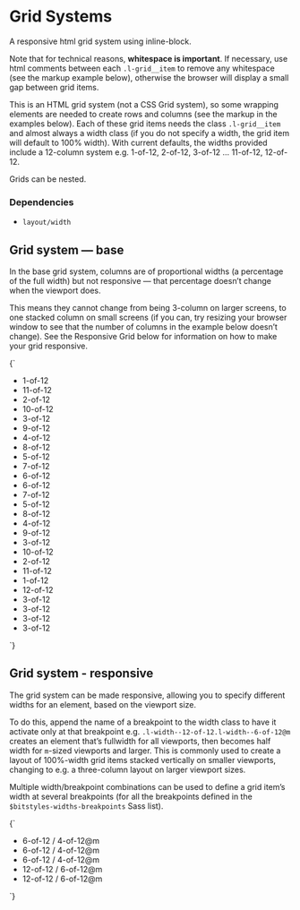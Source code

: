 
<Meta title="Layout/Grid" />

# Grid Systems

A responsive html grid system using inline-block.

Note that for technical reasons, **whitespace is important**. If necessary, use html comments between each `.l-grid__item` to remove any whitespace (see the markup example below), otherwise the browser will display a small gap between grid items.

This is an HTML grid system (not a CSS Grid system), so some wrapping elements are needed to create rows and columns (see the markup in the examples below). Each of these grid items needs the class `.l-grid__item` and almost always a width class (if you do not specify a width, the grid item will default to 100% width). With current defaults, the widths provided include a 12-column system e.g. 1-of-12, 2-of-12, 3-of-12 … 11-of-12, 12-of-12.

Grids can be nested.

### Dependencies

- `layout/width`

## Grid system — base

In the base grid system, columns are of proportional widths (a percentage of the full width) but not responsive — that percentage doesn’t change when the viewport does.

This means they cannot change from being 3-column on larger screens, to one  stacked column on small screens (if you can, try resizing your browser window to see that the number of columns in the example below doesn’t change). See the Responsive Grid below for information on how to make your grid responsive.

<Canvas>
  <Story name="Grid">
    {`
      <ul class="l-grid">
        <li class="l-grid__item l-width--1-of-12">
          <div class="u-bg--brand-2">1-of-12</div>
        </li><!--
        --><li class="l-grid__item l-width--11-of-12">
          <div>11-of-12</div>
        </li><!--
        --><li class="l-grid__item l-width--2-of-12">
          <div class="u-bg--brand-2">2-of-12</div>
        </li><!--
        --><li class="l-grid__item l-width--10-of-12">
          <div>10-of-12</div>
        </li><!--
        --><li class="l-grid__item l-width--3-of-12">
          <div class="u-bg--brand-2">3-of-12</div>
        </li><!--
        --><li class="l-grid__item l-width--9-of-12">
          <div>9-of-12</div>
        </li><!--
        --><li class="l-grid__item l-width--4-of-12">
          <div class="u-bg--brand-2">4-of-12</div>
        </li><!--
        --><li class="l-grid__item l-width--8-of-12">
          <div>8-of-12</div>
        </li><!--
        --><li class="l-grid__item l-width--5-of-12">
          <div class="u-bg--brand-2">5-of-12</div>
        </li><!--
        --><li class="l-grid__item l-width--7-of-12">
          <div>7-of-12</div>
        </li><!--
        --><li class="l-grid__item l-width--6-of-12">
          <div class="u-bg--brand-2">6-of-12</div>
        </li><!--
        --><li class="l-grid__item l-width--6-of-12">
          <div>6-of-12</div>
        </li><!--
        --><li class="l-grid__item l-width--7-of-12">
          <div class="u-bg--brand-2">7-of-12</div>
        </li><!--
        --><li class="l-grid__item l-width--5-of-12">
          <div>5-of-12</div>
        </li><!--
        --><li class="l-grid__item l-width--8-of-12">
          <div class="u-bg--brand-2">8-of-12</div>
        </li><!--
        --><li class="l-grid__item l-width--4-of-12">
          <div>4-of-12</div>
        </li><!--
        --><li class="l-grid__item l-width--9-of-12">
          <div class="u-bg--brand-2">9-of-12</div>
        </li><!--
        --><li class="l-grid__item l-width--3-of-12">
          <div>3-of-12</div>
        </li><!--
        --><li class="l-grid__item l-width--10-of-12">
          <div class="u-bg--brand-2">10-of-12</div>
        </li><!--
        --><li class="l-grid__item l-width--2-of-12">
          <div>2-of-12</div>
        </li><!--
        --><li class="l-grid__item l-width--11-of-12">
          <div class="u-bg--brand-2">11-of-12</div>
        </li><!--
        --><li class="l-grid__item l-width--1-of-12">
          <div>1-of-12</div>
        </li><!--
        --><li class="l-grid__item l-width--12-of-12">
          <div class="u-bg--brand-2">12-of-12</div>
        </li><!--
        --><li class="l-grid__item l-width--3-of-12">
          <div class="u-bg--brand-2">3-of-12</div>
        </li><!--
        --><li class="l-grid__item l-width--3-of-12">
          <div>3-of-12</div>
        </li><!--
        --><li class="l-grid__item l-width--3-of-12">
          <div class="u-bg--brand-2">3-of-12</div>
        </li><!--
        --><li class="l-grid__item l-width--3-of-12">
          <div>3-of-12</div>
        </li>
      </ul>
    `}
  </Story>
</Canvas>

## Grid system - responsive

The grid system can be made responsive, allowing you to specify different widths for an element, based on the viewport size.

To do this, append the name of a breakpoint to the width class to have it activate only at that breakpoint e.g. `.l-width--12-of-12.l-width--6-of-12@m` creates an element that’s fullwidth for all viewports, then becomes half width for `m`-sized viewports and larger. This is commonly used to create a layout of 100%-width grid items stacked vertically on smaller viewports, changing to e.g. a three-column layout on larger viewport sizes.

Multiple width/breakpoint combinations can be used to define a grid item’s width at several breakpoints (for all the breakpoints defined in the `$bitstyles-widths-breakpoints` Sass list).

<Canvas>
  <Story name="Responsive grid">
    {`
      <ul class="l-grid">
        <li class="l-grid__item l-width--6-of-12 l-width--4-of-12@m">
          <div class="u-bg--brand-2">6-of-12 / 4-of-12@m</div>
        </li><!--
        --><li class="l-grid__item l-width--6-of-12 l-width--4-of-12@m">
          <div>6-of-12 / 4-of-12@m</div>
        </li><!--
        --><li class="l-grid__item l-width--6-of-12 l-width--4-of-12@m">
          <div class="u-bg--brand-2">6-of-12 / 4-of-12@m</div>
        </li><!--
        --><li class="l-grid__item l-width--12-of-12 l-width--6-of-12@m">
          <div class="u-bg--brand-2">12-of-12 / 6-of-12@m</div>
        </li><!--
        --><li class="l-grid__item l-width--12-of-12 l-width--6-of-12@m">
          <div>12-of-12 / 6-of-12@m</div>
        </li>
      </ul>
    `}
  </Story>
</Canvas>
